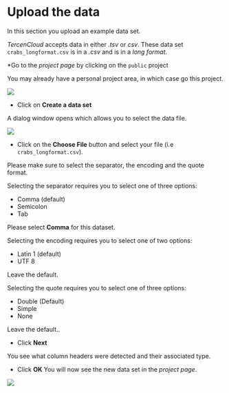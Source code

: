 # Upload the data
In this section you upload an example data set.

_TercenCloud_ accepts data in either _.tsv_ or _csv_. These data set ``crabs_longformat.csv`` is in a _.csv_ and is in a _long format_.


*Go to the _project page_ by clicking on the ``public`` project

You may already have a personal project area, in which case go this project.

![](images/my_playground.png)

  
* Click on **Create a data set**

A dialog window opens which allows you to select the data file.

![](images/create_dataset.png)

  
* Click on the **Choose File** button and select your file (i.e ``crabs_longformat.csv``).

Please make sure to select the separator, the encoding and the quote format.

Selecting the separator requires you to select one of three options:


* Comma (default)
* Semicolon
* Tab

Please select **Comma** for this dataset.

Selecting the encoding requires you to select one of two options:

* Latin 1 (default)
* UTF 8

Leave the default.

Selecting the quote requires you to select one of three options:

* Double (Default)
* Simple
* None

Leave the default..

* Click **Next**

You see what column headers were detected and their associated type.

* Click **OK**
You will now see the new data set in the _project page_.

![](images/my_playground_crabsdata.png)